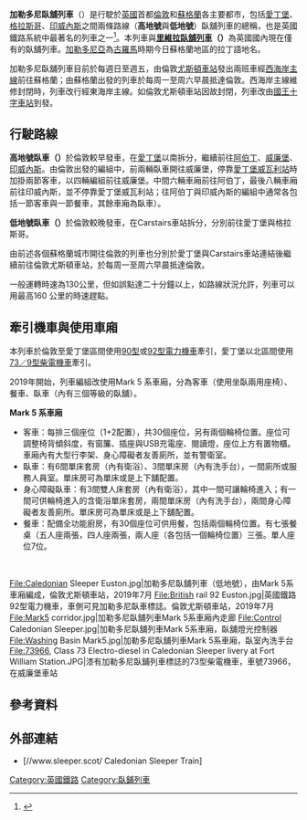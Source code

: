{{Infobox rail service
| box_width= 
| name= 加勒多尼臥舖列車
| logo= 
| logo_width= 
| image= 92038 Wembley Depot to Euston 5S95 (32259639106).jpg
| image_width= 300 px
| caption= 英國鐵路92型電力機車92038號牽引Mark 2或3型編組，採[[Serco|Serco]]的午夜藍綠色塗裝，車側有加勒多尼臥車標誌。於Wembley Depot開往倫敦尤斯頓車站，2015年4月
| type= [[臥舖列車|臥舖列車]]
| status= 运营中
| locale= 
| predecessor= 
| first= 1996年6月4日
| last= 
| successor= 
| operator= [[Serco|Serco]]（2015年3月31日至2030年3月31日）
| formeroperator= 蘇格蘭鐵路（1997年3月31日至2004年10月16日）<br>[[第一蘇格蘭鐵路|第一蘇格蘭鐵路]]（2004年10月17日至2015年3月30日）<br>
| trainnumber= 
| trainclass= 
| ridership= 
| start= 伦敦[[尤斯頓車站|伦敦尤斯頓站]]
| stops= 
| end= '''高地號臥車：'''<br>[[阿伯丁站|阿伯丁站]]<br>[[威廉堡_(苏格兰)|威廉堡站]]<br>[[印威內斯站|印威內斯站]]<br>'''低地號臥車：'''<br>[[格拉斯哥中央車站|格拉斯哥中央車站]]<br>[[愛丁堡威瓦利站|愛丁堡威瓦利站]]
| distance= 
| journeytime= 
| frequency= 
| line_used= [[西海岸主線|西海岸主線]]<br>[[愛丁堡|愛丁堡]]至[[阿伯丁|阿伯丁]]铁路<br>高地主线<br>西部高地線
| class= 
| access= 
| otherfacilities = 
| stock= [[英国铁路5型客车_(加勒多尼卧铺列车)|英国铁路5型客车]]
| gauge= 1435mm
| el= [[倫敦|倫敦]]至[[愛丁堡|愛丁堡]]區間
| speed= 130km/h
| owners= 
| routenumber= 
| map= [[File:Caledonian_Sleeper.svg|缩略图]]
| map_state= 
}}

'''加勒多尼臥舖列車'''（{{lang-en|'''Caledonian Sleeper'''}}）是行駛於[[英國|英國]]首都[[倫敦|倫敦]]和[[蘇格蘭|蘇格蘭]]各主要都市，包括[[愛丁堡|愛丁堡]]、[[格拉斯哥|格拉斯哥]]、[[印威內斯|印威內斯]]之間兩條路線（'''高地號'''與'''低地號'''）臥舖列車的總稱，也是英國鐵路系統中最著名的列車之一<ref>{{cite news |title=Serco wins franchise for Caledonian sleeper train service |url=https://www.bbc.com/news/uk-scotland-scotland-business-27599963 |accessdate=2021-09-27 |work=BBC |date=2014-05-28 |archive-date=2014-05-29 |archive-url=https://web.archive.org/web/20140529084953/http://www.bbc.com/news/uk-scotland-scotland-business-27599963 }}</ref>。本列車與'''[[里維拉臥舖列車|里維拉臥舖列車]]（{{lang|en|Night Riviera}}）'''為英國國內現在僅有的臥舖列車。[[加勒多尼亞|加勒多尼亞]]為[[古羅馬|古羅馬]]時期今日蘇格蘭地區的拉丁語地名。

加勒多尼臥舖列車目前於每週日至週五，由倫敦[[尤斯頓車站|尤斯頓車站]]發出兩班車經[[西海岸主線|西海岸主線]]前往蘇格蘭；由蘇格蘭出發的列車於每周一至周六早晨抵達倫敦。西海岸主線維修封閉時，列車改行經東海岸主線。如倫敦尤斯頓車站因故封閉，列車改由[[倫敦國王十字車站|國王十字車站]]到發。

== 行駛路線 ==

'''高地號臥車（{{lang|en|Highland Sleeper}}）'''於倫敦較早發車，在[[愛丁堡威瓦利站|愛丁堡]]以南拆分，繼續前往[[阿伯丁|阿伯丁]]、[[威廉堡_(苏格兰)|威廉堡]]、[[印威內斯|印威內斯]]。由倫敦出發的編組中，前兩輛臥車開往威廉堡，停靠[[愛丁堡威瓦利站|愛丁堡威瓦利站]]時加掛兩節客車，以四輛編組前往威廉堡。中間六輛車廂前往阿伯丁，最後八輛車廂前往印威內斯，並不停靠愛丁堡威瓦利站；往阿伯丁與印威內斯的編組中通常各包括一節客車與一節餐車，其餘車廂為臥車）。

'''低地號臥車（{{lang|en|Lowland Sleeper}}）'''於倫敦較晚發車，在Carstairs車站拆分，分別前往愛丁堡與格拉斯哥。

由前述各個蘇格蘭城市開往倫敦的列車也分別於愛丁堡與Carstairs車站連結後繼續前往倫敦尤斯頓車站，於每周一至周六早晨抵達倫敦。

一般運轉時速為130公里，但如誤點達二十分鐘以上，如路線狀況允許，列車可以用最高160 公里的時速趕點。

== 牽引機車與使用車廂 ==
本列車於倫敦至愛丁堡區間使用[[英国铁路90型电力机车|90型]]或[[英國鐵路92型電力機車|92型電力機車]]牽引，愛丁堡以北區間使用[[英國鐵路73型電力柴油雙模式機車|73／9型柴電機車]]牽引。

2019年開始，列車編組改使用Mark 5 系車廂，分為客車（使用坐臥兩用座椅）、餐車、臥車（內有三個等級的臥舖）。

'''Mark 5 系車廂'''

* 客車：每排三個座位（1+2配置），共30個座位，另有兩個輪椅位置。座位可調整椅背傾斜度，有窗簾、插座與USB充電座、閱讀燈，座位上方有置物櫃。車廂內有大型行李架、身心障礙者友善廁所，並有警衛室。
* 臥車：有6間單床套房（內有衛浴）、3間單床房（內有洗手台），一間廁所或服務人員室。單床房可為單床或是上下舖配置。
* 身心障礙臥車：有3間雙人床套房（內有衛浴），其中一間可讓輪椅進入；有一間可供輪椅進入的含衛浴單床套房，兩間單床房（內有洗手台），兩間身心障礙者友善廁所。單床房可為單床或是上下舖配置。
* 餐車：配備全功能廚房，有30個座位可供用餐，包括兩個輪椅位置。有七張餐桌（五人座兩張，四人座兩張，兩人座（各包括一個輪椅位置）三張。單人座位7位。

<br /><gallery>
File:Caledonian Sleeper Euston.jpg|加勒多尼臥舖列車（低地號），由Mark 5系車廂編成，倫敦尤斯頓車站，2019年7月
File:British rail 92 Euston.jpg|英國鐵路92型電力機車，車側可見加勒多尼臥車標誌。倫敦尤斯頓車站，2019年7月
File:Mark5 corridor.jpg|加勒多尼臥舖列車Mark 5系車廂內走廊
File:Control Caledonian Sleeper.jpg|加勒多尼臥舖列車Mark 5系車廂，臥舖燈光控制器
File:Washing Basin Mark5.jpg|加勒多尼臥舖列車Mark 5系車廂，臥室內洗手台
File:73966, Class 73 Electro-diesel in Caledonian Sleeper livery at Fort William Station.JPG|漆有加勒多尼臥鋪列車標誌的73型柴電機車，車號73966，在威廉堡車站
</gallery>

== 參考資料 ==
<references/>
== 外部連結 ==
{{Commonscat|Caledonian Sleeper}}
* [//www.sleeper.scot/ Caledonian Sleeper Train]

{{蘇格蘭鐵路}}
[[Category:英國鐵路|Category:英國鐵路]]
[[Category:臥鋪列車|Category:臥鋪列車]]